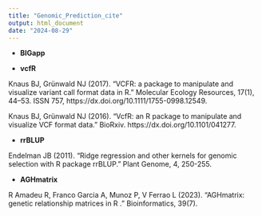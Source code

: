 ```yaml
---
title: "Genomic_Prediction_cite"
output: html_document
date: "2024-08-29"
---
```


* **BIGapp**

* **vcfR**

Knaus BJ, Grünwald NJ (2017). “VCFR: a package to manipulate and visualize variant call format data in R.” Molecular Ecology Resources, 17(1), 44–53. ISSN 757, https://dx.doi.org/10.1111/1755-0998.12549.

Knaus BJ, Grünwald NJ (2016). “VcfR: an R package to manipulate and visualize VCF format data.” BioRxiv. https://dx.doi.org/10.1101/041277.

* **rrBLUP**

Endelman JB (2011). “Ridge regression and other kernels for genomic selection with R package rrBLUP.” Plant Genome, 4, 250-255.

* **AGHmatrix**

R Amadeu R, Franco Garcia A, Munoz P, V Ferrao L (2023). “AGHmatrix: genetic relationship matrices in R .” Bioinformatics, 39(7).
